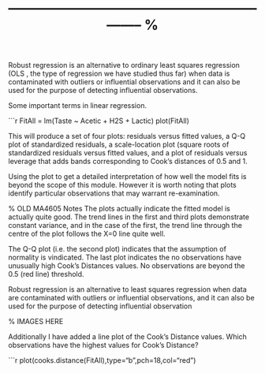 %-------------------------------------------------------------- %
<p>
\section{Robust Regression (Optional Section)}

Robust regression is an alternative to ordinary least squares regression (OLS , the type of regression we have studied thus far) when data is contaminated with outliers or influential observations and it can also be used for the purpose of detecting influential observations.

Some important terms in linear regression.
\begin{description}
\item[Residual: ] The difference between the predicted value (based on the regression equation) and the actual, observed value.
\item[Outlier:]  In linear regression, an outlier is an observation with large residual.  In other words, it is an observation whose dependent-variable value is unusual given its value on the predictor variables.  An outlier may indicate a sample peculiarity or may indicate a data entry error or other problem. 
\item[Leverage:]  An observation with an extreme value on a predictor variable is a point with high leverage.  Leverage is a measure of how far an independent variable deviates from its mean.  High leverage points can have a great amount of effect on the estimate of regression coefficients. 
\item[Influence:]  An observation is said to be influential if removing the observation substantially changes the estimate of the regression coefficients.  Influence can be thought of as the product of leverage and outlierness.  
\item[Cook's distance (or Cook's D):] A measure that combines the information of leverage and residual of the observation.  
\end{description}

```r
FitAll = lm(Taste ~ Acetic + H2S + Lactic)
plot(FitAll)


This will produce a set of four plots: residuals versus fitted values, a Q-Q plot of standardized residuals, a scale-location plot (square roots of standardized residuals versus fitted values, and a plot of residuals versus leverage that adds bands corresponding to Cook's distances of 0.5 and 1. 

Using the plot to get a detailed interpretation of how well the model fits is beyond the scope of this module. However it is worth noting that plots identify particular observations that may warrant re-examination. 

\textbf{Remarks :} 
% OLD MA4605 Notes
The plots actually indicate the fitted model is actually quite good. The trend lines in the first and third plots demonstrate constant variance, and in the case of the first, the trend line through the centre of the plot  follows the X=0 line quite well.

The Q-Q plot (i.e. the second plot) indicates that the assumption of normality is vindicated.
The last plot indicates the no observations have unusually high Cook’s Distances values.  No observations are beyond the 0.5 (red line) threshold.

Robust regression is an alternative to least squares regression when data are contaminated with outliers or influential observations, and it can also be used for the purpose of detecting influential observation

% IMAGES HERE

Additionally I have added a line plot of the Cook’s Distance values. Which observations have the highest values for Cook’s Distance?


```r
plot(cooks.distance(FitAll),type="b",pch=18,col="red")


